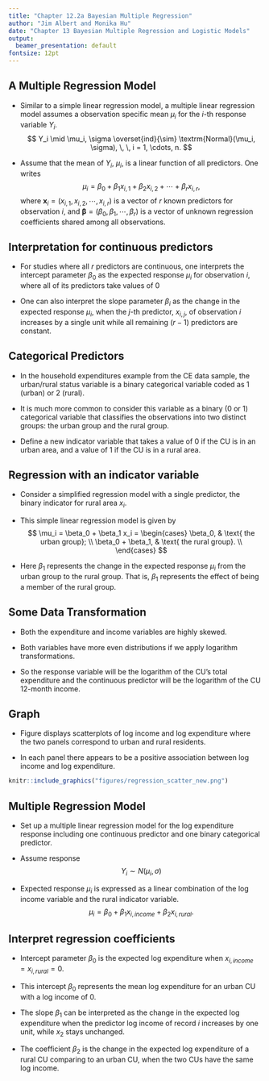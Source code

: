 ```yaml
---
title: "Chapter 12.2a Bayesian Multiple Regression"
author: "Jim Albert and Monika Hu"
date: "Chapter 13 Bayesian Multiple Regression and Logistic Models"
output:
  beamer_presentation: default
fontsize: 12pt
---
```


## A Multiple Regression Model

- Similar to a simple linear regression model, a multiple linear regression model assumes a observation specific mean $\mu_i$ for the $i$-th response variable $Y_i$.
$$
Y_i \mid \mu_i, \sigma \overset{ind}{\sim} \textrm{Normal}(\mu_i, \sigma), \, \, i = 1, \cdots, n.
$$

- Assume that the mean of $Y_i$,  $\mu_i$, is a linear function of all predictors. One writes
$$
\mu_i = \beta_0 + \beta_1 x_{i,1} + \beta_2 x_{i,2} + \cdots + \beta_r x_{i,r},
$$
where $\mathbf{x}_i = (x_{i,1}, x_{i,2}, \cdots, x_{i,r})$ is a vector of $r$ known predictors for observation $i$, and $\mathbf{\beta} = (\beta_0, \beta_1, \cdots, \beta_r)$ is a vector of unknown regression coefficients shared among all observations. 

## Interpretation for continuous predictors

- For studies where all $r$ predictors are continuous, one interprets the intercept parameter $\beta_0$ as the expected response $\mu_i$ for observation $i$, where all of its predictors take values of 0 

- One can also interpret the slope parameter $\beta_i$  as the change in the expected response $\mu_i$, when the $j$-th predictor, $x_{i,j}$, of observation $i$ increases by a single unit while all remaining $(r-1)$ predictors are constant.

## Categorical Predictors

- In the household expenditures example from the CE data sample, the urban/rural status variable is a binary categorical variable coded as 1 (urban) or 2 (rural).

- It is much more common to consider this variable as a binary (0 or 1) categorical variable that classifies the observations into  two distinct groups: the urban group and the rural group.  

- Define a new indicator variable that takes a value of 0 if the CU is in an urban area, and  a value of 1 if the CU is in a rural area. 

## Regression with an indicator variable

- Consider a simplified regression model with a single predictor, the binary indicator for rural area $x_i$. 

- This simple linear regression model is given by
$$
\mu_i = \beta_0 + \beta_1 x_i  = 
 \begin{cases}
  \beta_0, & \text{ the urban group}; \\
  \beta_0 + \beta_1, & \text{ the rural group}.  \\
  \end{cases}
$$

- Here $\beta_1$ represents the change in the expected response $\mu_i$ from the urban group to the rural group. That is, $\beta_1$ represents the effect of being a member of the rural group.

## Some Data Transformation

- Both the expenditure and income variables are highly skewed.

- Both variables have more even distributions if we apply logarithm transformations.

- So the response variable will be the logarithm of the CU's total expenditure and the continuous predictor will be the logarithm of the CU 12-month income.

## Graph

- Figure  displays  scatterplots of log income and log expenditure where the two panels correspond to urban and rural residents.   

- In each panel there appears to be a positive association\index{association} between log income and log expenditure.



```r
knitr::include_graphics("figures/regression_scatter_new.png")
```

## Multiple Regression Model

- Set up a multiple linear regression model for the log expenditure response including one continuous predictor and one binary categorical predictor. 

- Assume response $$Y_i \sim N(\mu_i, \sigma)$$

- Expected response $\mu_i$ is expressed as a linear combination of the log income variable and the rural indicator variable.
$$
\mu_i = \beta_0 + \beta_1 x_{i, income} + \beta_2 x_{i, rural}.
$$

## Interpret regression coefficients


- Intercept parameter $\beta_0$ is the expected log expenditure when $x_{i, income} = x_{i, rural} = 0$. 

- This intercept $\beta_0$ represents the mean log expenditure for an urban CU with a log income of 0.

- The slope $\beta_1$ can be interpreted as the change in the expected log expenditure when the predictor log income of record $i$ increases by one unit, while $x_2$ stays unchanged. 

- The coefficient $\beta_2$ is the change in the expected log expenditure of a rural CU comparing to an urban CU, when the two CUs have the same log income.

